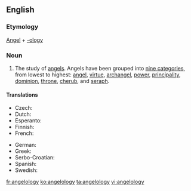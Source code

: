 ==English==

===Etymology===
[[Angel]] + [[-ology]]

===Noun===
{{en-noun|angelologies|-}}

# The study of [[angel]]s.  Angels have been grouped into [[w:Christian angelic hierarchy|nine categories]], from lowest to highest: [[angel]], [[virtue]], [[archangel]], [[power]], [[principality]], [[dominion]], [[throne]], [[cherub]], and [[seraph]].

====Translations====
{{trans-top|study of angels}}
* Czech: {{t-|cs|angelologie}}
* Dutch: {{t+|nl|angelologie}}
* Esperanto: {{t-|eo|anĝelologio}}
* Finnish: {{t-|fi|enkelioppi}}
* French: {{t+|fr|angélologie}}
{{trans-mid}}
* German: {{t+|de|Angelologie|f}}
* Greek: {{t+|el|αγγελολογία|f|tr=angelología|sc=Grek}}
* Serbo-Croatian: {{t-|sh|angelologija|f}}
* Spanish: {{t-|es|angelología|f}}
* Swedish: {{t-|sv|angelologi}}
{{trans-bottom}}

[[fr:angelology]]
[[ko:angelology]]
[[ta:angelology]]
[[vi:angelology]]